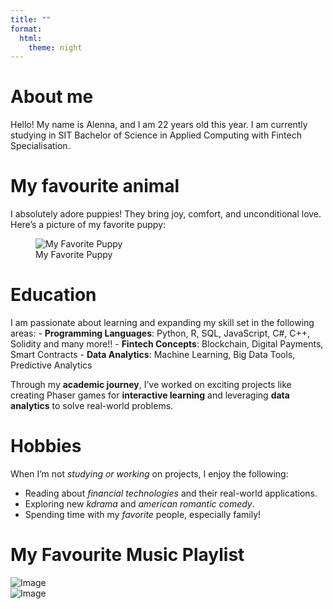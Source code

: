 ```yaml
---
title: ""
format:
  html:
    theme: night
---
```


# About me

Hello! My name is Alenna, and I am 22 years old this year. I am currently studying in SIT Bachelor of Science in Applied Computing with Fintech Specialisation.

# My favourite animal

I absolutely adore puppies! They bring joy, comfort, and unconditional love. Here’s a picture of my favorite puppy:

![My Favorite Puppy](img/puppy.jpg)

# Education

I am passionate about learning and expanding my skill set in the following areas: - **Programming Languages**: Python, R, SQL, JavaScript, C#, C++, Solidity and many more!! - **Fintech Concepts**: Blockchain, Digital Payments, Smart Contracts - **Data Analytics**: Machine Learning, Big Data Tools, Predictive Analytics

Through my **academic journey**, I’ve worked on exciting projects like creating Phaser games for **interactive learning** and leveraging **data analytics** to solve real-world problems.

# Hobbies

When I’m not *studying or working* on projects, I enjoy the following:

-   Reading about *financial technologies* and their real-world applications.
-   Exploring new *kdrama* and *american romantic comedy*.
-   Spending time with my *favorite* people, especially family!

# My Favourite Music Playlist
![Image](img/keshi.png)
<br>
![Image](img/qot.png)



